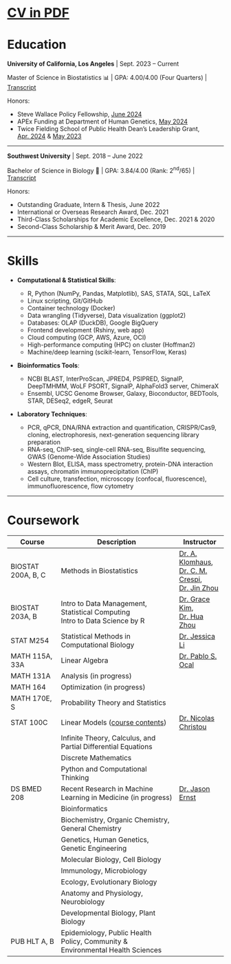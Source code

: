 <a href="assets/CV.pdf" style="font-size: 30px;">**CV in PDF**</a>

# Education

**University of California, Los Angeles** \| Sept. 2023 -- Current

\newline

Master of Science in Biostatistics 📊 \| GPA: 4.00/4.00 (Four Quarters) \| [Transcript](assets/09.19_transcript.pdf)

Honors:

-   Steve Wallace Policy Fellowship, [June 2024](assets/Offer_Steve_Wallace_Fellows.pdf)
-   APEx Funding at Department of Human Genetics, [May 2024](assets/APEx_Funding.pdf)
-   Twice Fielding School of Public Health Dean's Leadership Grant, [Apr. 2024](assets/Jiachen_Ai_Dean's_Leadership_Grant.pdf) & [May 2023](assets/Ai,Jiachen_DLG_Continuing.pdf)

------------------------------------------------------------------------

**Southwest University** \| Sept. 2018 -- June 2022

\newline

Bachelor of Science in Biology 🧬 \| GPA: 3.84/4.00 (Rank: 2<sup>nd</sup>/65) \| [Transcript](assets/Jiachen_Ai_WES_report.pdf)

Honors:

-   Outstanding Graduate, Intern & Thesis, June 2022\
-   International or Overseas Research Award, Dec. 2021\
-   Third-Class Scholarships for Academic Excellence, Dec. 2021 & 2020\
-   Second-Class Scholarship & Merit Award, Dec. 2019

------------------------------------------------------------------------


# Skills

-   **Computational & Statistical Skills**:

    -   R, Python (NumPy, Pandas, Matplotlib), SAS, STATA, SQL, LaTeX
    -   Linux scripting, Git/GitHub
    -   Container technology (Docker)
    -   Data wrangling (Tidyverse), Data visualization (ggplot2)
    -   Databases: OLAP (DuckDB), Google BigQuery
    -   Frontend development (Rshiny, web app)
    -   Cloud computing (GCP, AWS, Azure, OCI)
    -   High-performance computing (HPC) on cluster (Hoffman2)
    -   Machine/deep learning (scikit-learn, TensorFlow, Keras)

-   **Bioinformatics Tools**:

    -   NCBI BLAST, InterProScan, JPRED4, PSIPRED, SignalP, DeepTMHMM, WoLF PSORT, SignalP, AlphaFold3 server, ChimeraX
    -   Ensembl, UCSC Genome Browser, Galaxy, Bioconductor, BEDTools, STAR, DESeq2, edgeR, Seurat

-   **Laboratory Techniques**:

    -   PCR, qPCR, DNA/RNA extraction and quantification, CRISPR/Cas9, cloning, electrophoresis, next-generation sequencing library preparation
    -   RNA-seq, ChIP-seq, single-cell RNA-seq, Bisulfite sequencing, GWAS (Genome-Wide Association Studies)
    -   Western Blot, ELISA, mass spectrometry, protein-DNA interaction assays, chromatin immunoprecipitation (ChIP)
    -   Cell culture, transfection, microscopy (confocal, fluorescence), immunofluorescence, flow cytometry

------------------------------------------------------------------------

# Coursework

| **Course**                       | **Description**                                                                    | **Instructor**                                                                                                                                                                                                                                  |
|-----------------|---------------------------------------|----------------|
| BIOSTAT 200A, \s 200 B, \s 200 C | Methods in Biostatistics                                                           | [Dr. A. Klomhaus](https://profiles.ucla.edu/alexandra.klomhaus), <br> [Dr. C. M. Crespi](https://ph.ucla.edu/about/faculty-staff-directory/catherine-m-crespi), <br> [Dr. Jin Zhou](https://ph.ucla.edu/about/faculty-staff-directory/jin-zhou) |
| BIOSTAT 203A, \s 203 B           | Intro to Data Management, \s Statistical Computing <br> Intro to Data Science by R | [Dr. Grace Kim](https://bioscience.ucla.edu/people/hyun-grace-kim/), <br> [Dr. Hua Zhou](https://ph.ucla.edu/about/faculty-staff-directory/hua-zhou)                                                                                            |
| STAT M254                        | Statistical Methods in Computational Biology                                       | [Dr. Jessica Li](http://jsb.ucla.edu/about-jingyi-jessica-li/)                                                                                                                                                                                  |
| MATH 115A, \s 33A                 | Linear Algebra                                                                     | [Dr. Pablo S. Ocal](https://pabloocal.github.io/index.html)                                                                                                                                                                                     |
| MATH 131A                        | Analysis (in progress)                                                             |                                                                                                                                                                                                                                                 |
| MATH 164                         | Optimization (in progress)                                                         |                                                                                                                                                                                                                                                 |
| MATH 170E, \s S                  | Probability Theory and Statistics                                                  |                                                                                                                                                                                                                                                 |
| STAT 100C                        | Linear Models ([course contents](assets/100c_content.pdf))                                                                      | [Dr. Nicolas Christou](http://www.stat.ucla.edu/~nchristo/)                                                                                                                                                                                     |
|                                  | Infinite Theory, \s Calculus, \s and Partial Differential Equations                |                                                                                                                                                                                                                                                 |
|                                  | Discrete Mathematics                                                               |                                                                                                                                                                                                                                                 |
|                                  | Python and Computational Thinking                                                  |                                                                                                                                                                                                                                                 |
| DS BMED 208                      | Recent Research in Machine Learning in Medicine (in progress)                      | [Dr. Jason Ernst](https://ernstlab.biolchem.ucla.edu/people/jason-ernst/)                                                                                                                                                                       |
|                                  | Bioinformatics                                                                     |                                                                                                                                                                                                                                                 |
|                                  | Biochemistry, \s Organic Chemistry, \s General Chemistry                           |                                                                                                                                                                                                                                                 |
|                                  | Genetics, \s Human Genetics, \s Genetic Engineering                                |                                                                                                                                                                                                                                                 |
|                                  | Molecular Biology, \s Cell Biology                                                 |                                                                                                                                                                                                                                                 |
|                                  | Immunology, \s Microbiology                                                        |                                                                                                                                                                                                                                                 |
|                                  | Ecology, \s Evolutionary Biology                                                   |                                                                                                                                                                                                                                                 |
|                                  | Anatomy and Physiology, \s Neurobiology                                            |                                                                                                                                                                                                                                                 |
|                                  | Developmental Biology, \s Plant Biology                                            |                                                                                                                                                                                                                                                 |
| PUB HLT \s A, \s B                   | Epidemiology, Public Health Policy, Community & Environmental Health Sciences      |                                                                                                                                                                                                                                                 |
